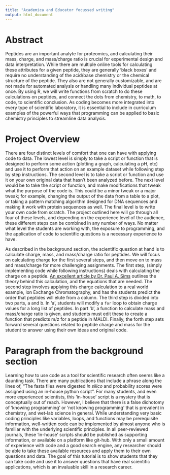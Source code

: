 ```yaml
---
title: "Academica and Educator focussed writing"
output: html_document
---
```


# Abstract

Peptides are an important analyte for proteomics, and calculating their mass, charge, and mass/charge ratio is crucial for experimental design and data interpretation. While there are multiple online tools for calculating these attributes for a given peptide, they are generally 'black boxes' and require no understanding of the acid/base chemistry or the chemical structure of the peptide. They also are not generally customizable, and are not made for automated analysis or handling many individual peptides at once. By using R, we will write functions from scratch to do these calculations on peptides, and connect the dots from chemistry, to math, to code, to scientific conclusion. As coding becomes more integrated into every type of scientific laboratory, it is essential to include in curriculum examples of the powerful ways that programming can be applied to basic chemistry principles to streamline data analysis.

# Project Overview

There are four distinct levels of comfort that one can have with applying code to data. The lowest level is simply to take a script or function that is designed to perform some action (plotting a graph, calculating a pH, etc) and use it to perform that action on an example dataset while following step by step instructions. The second level is to take a script or function and use it on your own original data that hasn't been analyzed before. The next level would be to take the script or function, and make modifications that tweak what the purpose of the code is. This could be a minor tweak or a major tweak; for example, changing the output of the data from a table to a plot, or taking a pattern matching algorithm designed for DNA sequences and making it work with protein sequences as well. The final level is to write your own code from scratch. The project outlined here will go through all four of these levels, and depending on the experience level of the audience, these different steps can be combined in any number of ways. No matter what level the students are working with, the exposure to programming, and the application of code to scientific questions is a necessary experience to have.

As described in the background section, the scientific question at hand is to calculate charge, mass, and mass/charge ratio for peptides. We will focus on calculating charge for the first several steps, and then move on to mass and mass/charge for more challenging assignments. The first step, (simply implementing code while following instructions) deals with calculating the charge on a peptide. [An excellent article by Dr. Paul A. Sims](https://pubs.acs.org/doi/abs/10.1021/ed100232j) outlines the theory behind this calculation, and the equations that are needed. The second step involves applying this charge calculation to a real world example, Ion Exchange Chromatography, and has the students predict the order that peptides will elute from a column. The third step is divided into two parts, a and b. In 'a', students will modify a `for` loop to obtain charge values for a long list of peptides. In part 'b', a function to calculate mass and mass/charge ratio is given, and students must edit these to create a function that predicts m/z for a peptide in MALDI. Finally, the forth step sets forward several questions related to peptide charge and mass for the student to answer using their own ideas and original code.

# Paragraph from the background section
Learning how to use code as a tool for scientific research often seems like a daunting task. There are many publications that include a phrase along the lines of, "The fasta files were digested *in silico* and probability scores were assigned using an in-house python script". For many students, and even more experienced scientists, this 'in-house' script is a mystery that is conceptually out of reach. However, I believe that there is a false dichotomy of 'knowing programming' or 'not knowing programming' that is prevalent in chemistry, and wet-lab science in general. While understanding very basic coding principles like variables, loops, and functions may be prerequisite information, well-written code can be implemented by almost anyone who is familiar with the underlying scientific principles. In all peer-reviewed journals, these 'in-house' scripts should be published as supporting information, or available on a platform like git-hub. With only a small amount of experience with code and a good search engine, any researcher should be able to take these available resources and apply them to their own questions and data. The goal of this tutorial is to show students that they can take code and use it to answer questions that have real scientific applications, which is an invaluable skill in a research career. 
